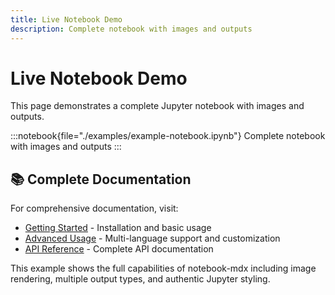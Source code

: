 ```yaml
---
title: Live Notebook Demo
description: Complete notebook with images and outputs
---
```


# Live Notebook Demo

This page demonstrates a complete Jupyter notebook with images and outputs.

:::notebook{file="./examples/example-notebook.ipynb"}
Complete notebook with images and outputs
:::

## 📚 Complete Documentation

For comprehensive documentation, visit:

- [Getting Started](/docs) - Installation and basic usage
- [Advanced Usage](/docs/advanced) - Multi-language support and customization
- [API Reference](/docs/api) - Complete API documentation

This example shows the full capabilities of notebook-mdx including image rendering, multiple output types, and authentic Jupyter styling. 